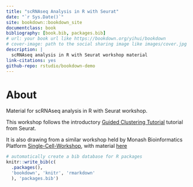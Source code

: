 ```yaml
--- 
title: "scRNAseq Analysis in R with Seurat"
date: "`r Sys.Date()`"
site: bookdown::bookdown_site
documentclass: book
bibliography: [book.bib, packages.bib]
# url: your book url like https://bookdown.org/yihui/bookdown
# cover-image: path to the social sharing image like images/cover.jpg
description: |
  scRNAseq analysis in R with Seurat workshop material 
link-citations: yes
github-repo: rstudio/bookdown-demo
---
```


# About

Material for scRNAseq analysis in R with Seurat workshop.


This workshop follows the introductory [Guided Clustering Tutorial](https://satijalab.org/seurat/articles/pbmc3k_tutorial.html) tutorial from Seurat.


It is also drawing from a similar workshop held by Monash Bioinformatics Platform [Single-Cell-Workshop](https://monashbioinformaticsplatform.github.io/Single-Cell-Workshop/), with material [here](https://monashbioinformaticsplatform.github.io/Single-Cell-Workshop/pbmc3k_tutorial.html)
<!-- I've asked, share and share-alike -->





```r
# automatically create a bib database for R packages
knitr::write_bib(c(
  .packages(), 
  'bookdown', 'knitr', 'rmarkdown'
  ), 'packages.bib')
```
